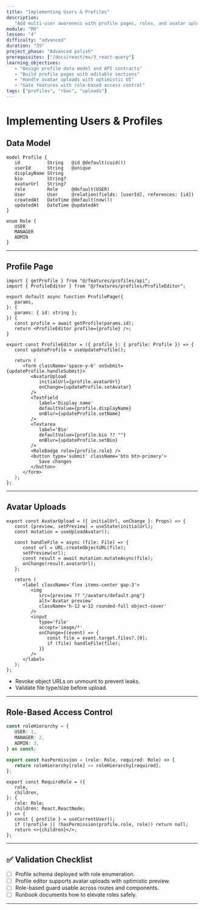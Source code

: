 ```yaml
---
title: "Implementing Users & Profiles"
description:
   "Add multi-user awareness with profile pages, roles, and avatar uploads."
module: "MX"
lesson: "4"
difficulty: "advanced"
duration: "35"
project_phase: "Advanced polish"
prerequisites: ["/docs/react/mx/3_react-query"]
learning_objectives:
   - "Design profile data model and API contracts"
   - "Build profile pages with editable sections"
   - "Handle avatar uploads with optimistic UI"
   - "Gate features with role-based access control"
tags: ["profiles", "rbac", "uploads"]
---
```


# Implementing Users & Profiles

## Data Model

```prisma filename="prisma/schema.prisma"
model Profile {
   id          String   @id @default(cuid())
   userId      String   @unique
   displayName String
   bio         String?
   avatarUrl   String?
   role        Role     @default(USER)
   User        User     @relation(fields: [userId], references: [id])
   createdAt   DateTime @default(now())
   updatedAt   DateTime @updatedAt
}

enum Role {
   USER
   MANAGER
   ADMIN
}
```

---

## Profile Page

```tsx filename="src/app/profile/[id]/page.tsx"
import { getProfile } from "@/features/profiles/api";
import { ProfileEditor } from "@/features/profiles/ProfileEditor";

export default async function ProfilePage({
   params,
}: {
   params: { id: string };
}) {
   const profile = await getProfile(params.id);
   return <ProfileEditor profile={profile} />;
}
```

```tsx filename="src/features/profiles/ProfileEditor.tsx"
export const ProfileEditor = ({ profile }: { profile: Profile }) => {
   const updateProfile = useUpdateProfile();

   return (
      <form className='space-y-6' onSubmit={updateProfile.handleSubmit}>
         <AvatarUpload
            initialUrl={profile.avatarUrl}
            onChange={updateProfile.setAvatar}
         />
         <TextField
            label='Display name'
            defaultValue={profile.displayName}
            onBlur={updateProfile.setName}
         />
         <Textarea
            label='Bio'
            defaultValue={profile.bio ?? ""}
            onBlur={updateProfile.setBio}
         />
         <RoleBadge role={profile.role} />
         <button type='submit' className='btn btn-primary'>
            Save changes
         </button>
      </form>
   );
};
```

---

## Avatar Uploads

```tsx filename="src/features/profiles/AvatarUpload.tsx"
export const AvatarUpload = ({ initialUrl, onChange }: Props) => {
   const [preview, setPreview] = useState(initialUrl);
   const mutation = useUploadAvatar();

   const handleFile = async (file: File) => {
      const url = URL.createObjectURL(file);
      setPreview(url);
      const result = await mutation.mutateAsync(file);
      onChange(result.avatarUrl);
   };

   return (
      <label className='flex items-center gap-3'>
         <img
            src={preview ?? "/avatars/default.png"}
            alt='Avatar preview'
            className='h-12 w-12 rounded-full object-cover'
         />
         <input
            type='file'
            accept='image/*'
            onChange={(event) => {
               const file = event.target.files?.[0];
               if (file) handleFile(file);
            }}
         />
      </label>
   );
};
```

-  Revoke object URLs on unmount to prevent leaks.
-  Validate file type/size before upload.

---

## Role-Based Access Control

```ts filename="src/lib/permissions.ts"
const roleHierarchy = {
   USER: 1,
   MANAGER: 2,
   ADMIN: 3,
} as const;

export const hasPermission = (role: Role, required: Role) => {
   return roleHierarchy[role] >= roleHierarchy[required];
};
```

```tsx filename="src/components/access/RequireRole.tsx"
export const RequireRole = ({
   role,
   children,
}: {
   role: Role;
   children: React.ReactNode;
}) => {
   const { profile } = useCurrentUser();
   if (!profile || !hasPermission(profile.role, role)) return null;
   return <>{children}</>;
};
```

---

## ✅ Validation Checklist

-  [ ] Profile schema deployed with role enumeration.
-  [ ] Profile editor supports avatar uploads with optimistic preview.
-  [ ] Role-based guard usable across routes and components.
-  [ ] Runbook documents how to elevate roles safely.

---

